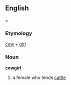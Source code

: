 == English ===
=== Etymology ===
[[cow]] + [[girl]]

=== Noun ===
'''cowgirl'''

#a female who tends [[cattle]]